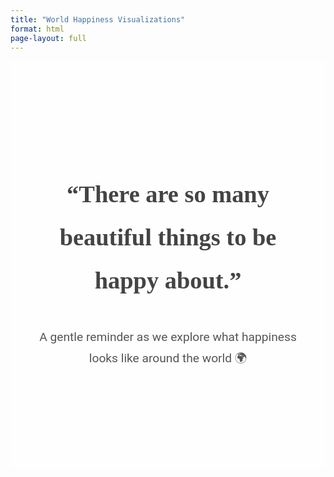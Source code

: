 ```yaml
---
title: "World Happiness Visualizations"
format: html
page-layout: full
---
```


```{=html}
<style>
@import url('https://fonts.googleapis.com/css2?family=Playfair+Display:wght@500;700&family=Roboto&display=swap');

.hero-bg {
  background-image: url('images/Smiles-1.png');
  background-size: cover;
  background-position: center;
  background-repeat: no-repeat;
  padding: 120px 20px;
  position: relative;
  color: #222;
  font-family: 'Playfair Display', serif;
}

.hero-bg::before {
  content: "";
  background-color: rgba(255, 255, 255, 0.6); /* fade */
  position: absolute;
  top: 0; left: 0; right: 0; bottom: 0;
  z-index: 1;
}

.hero-content {
  position: relative;
  z-index: 2;
  max-width: 900px;
  margin: auto;
  text-align: center;
  font-size: 1.7rem;
  line-height: 1.8;
  padding: 40px 20px;
}

.hero-quote {
  font-size: 2.4rem;
  font-weight: 700;
  font-family: 'Playfair Display', serif;
  color: #444;
  margin-bottom: 0.5em;
}

.hero-sub {
  font-family: 'Roboto', sans-serif;
  font-size: 1.2rem;
  font-weight: 400;
  color: #555;
}

.hero-box {
  background-color: rgba(255, 255, 255, 0.6);
  padding: 20px;
  border-radius: 12px;
}
</style>
```

:::::: hero-bg
::::: {.hero-content .hero-box}
::: hero-quote
“There are so many beautiful things to be happy about.”
:::

::: hero-sub
A gentle reminder as we explore what happiness looks like around the world 🌍
:::
:::::
::::::

